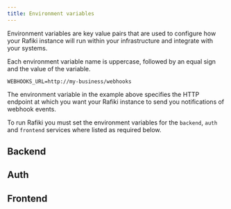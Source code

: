 ```yaml
---
title: Environment variables
---
```



Environment variables are key value pairs that are used to configure how your Rafiki instance will run within your infrastructure and integrate with your systems.

Each environment variable name is uppercase, followed by an equal sign and the value of the variable.

<CodeBlock title='Environment variable example'>

```
WEBHOOKS_URL=http://my-business/webhooks
```

</CodeBlock>

The environment variable in the example above specifies the HTTP endpoint at which you want your Rafiki instance to send you notifications of webhook events.

To run Rafiki you must set the environment variables for the `backend`, `auth` and `frontend` services where listed as required below.

<VarWarn />

## Backend

<BackEnv />

## Auth

<AuthEnv />

## Frontend

<FrontEnv />
